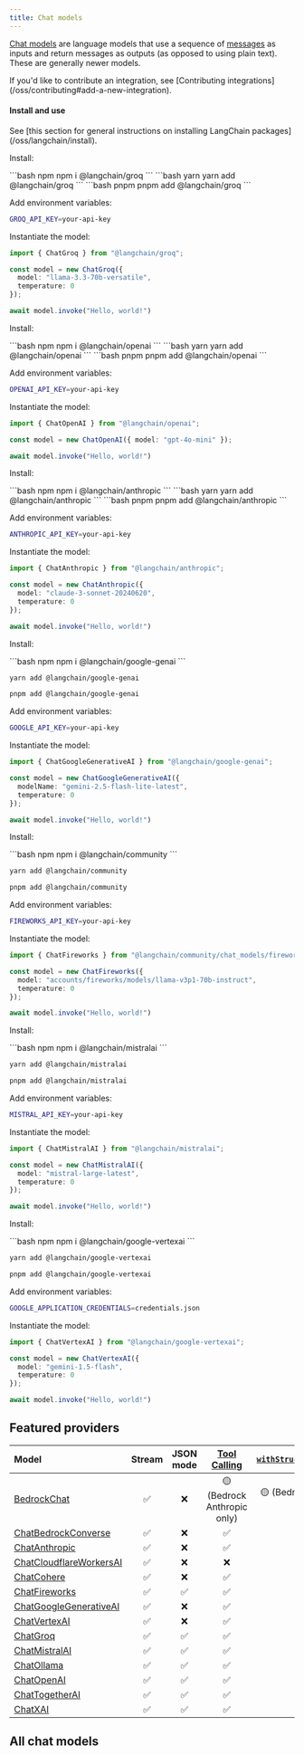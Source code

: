 ```yaml
---
title: Chat models
---
```


[Chat models](/oss/langchain/models) are language models that use a sequence of [messages](/oss/langchain/messages) as inputs and return messages as outputs (as opposed to using plain text). These are generally newer models.

<Info>
If you'd like to contribute an integration, see [Contributing integrations](/oss/contributing#add-a-new-integration).
</Info>



#### Install and use

<Tip>
See [this section for general instructions on installing LangChain packages](/oss/langchain/install).
</Tip>

<AccordionGroup>
<Accordion title="Groq">

Install:

<CodeGroup>
```bash npm
npm i @langchain/groq
```
```bash yarn
yarn add @langchain/groq
```
```bash pnpm
pnpm add @langchain/groq
```
</CodeGroup>

Add environment variables:

```bash
GROQ_API_KEY=your-api-key
```

Instantiate the model:

```typescript
import { ChatGroq } from "@langchain/groq";

const model = new ChatGroq({
  model: "llama-3.3-70b-versatile",
  temperature: 0
});
```
```javascript
await model.invoke("Hello, world!")
```

</Accordion>

<Accordion title="OpenAI">

Install:

<CodeGroup>
```bash npm
npm i @langchain/openai
```
```bash yarn
yarn add @langchain/openai
```
```bash pnpm
pnpm add @langchain/openai
```
</CodeGroup>

Add environment variables:

```bash
OPENAI_API_KEY=your-api-key
```

Instantiate the model:

```typescript
import { ChatOpenAI } from "@langchain/openai";

const model = new ChatOpenAI({ model: "gpt-4o-mini" });
```
```javascript
await model.invoke("Hello, world!")
```
</Accordion>

<Accordion title="Anthropic">

Install:

<CodeGroup>
```bash npm
npm i @langchain/anthropic
```
```bash yarn
yarn add @langchain/anthropic
```
```bash pnpm
pnpm add @langchain/anthropic
```
</CodeGroup>

Add environment variables:

```bash
ANTHROPIC_API_KEY=your-api-key
```

Instantiate the model:

```typescript
import { ChatAnthropic } from "@langchain/anthropic";

const model = new ChatAnthropic({
  model: "claude-3-sonnet-20240620",
  temperature: 0
});
```
```javascript
await model.invoke("Hello, world!")
```
</Accordion>

<Accordion title="Google Gemini">

Install:

<CodeGroup>
```bash npm
npm i @langchain/google-genai
```

```bash yarn
yarn add @langchain/google-genai
```
```bash pnpm
pnpm add @langchain/google-genai
```
</CodeGroup>

Add environment variables:

```bash
GOOGLE_API_KEY=your-api-key
```

Instantiate the model:

```typescript
import { ChatGoogleGenerativeAI } from "@langchain/google-genai";

const model = new ChatGoogleGenerativeAI({
  modelName: "gemini-2.5-flash-lite-latest",
  temperature: 0
});
```
```javascript
await model.invoke("Hello, world!")
```

</Accordion>

<Accordion title="FireworksAI">

Install:

<CodeGroup>
```bash npm
npm i @langchain/community
```

```bash yarn
yarn add @langchain/community
```

```bash pnpm
pnpm add @langchain/community
```
</CodeGroup>

Add environment variables:

```bash
FIREWORKS_API_KEY=your-api-key
```

Instantiate the model:

```typescript
import { ChatFireworks } from "@langchain/community/chat_models/fireworks";

const model = new ChatFireworks({
  model: "accounts/fireworks/models/llama-v3p1-70b-instruct",
  temperature: 0
});
```
```javascript
await model.invoke("Hello, world!")
```
</Accordion>

<Accordion title="MistralAI">

Install:

<CodeGroup>
```bash npm
npm i @langchain/mistralai
```

```bash yarn
yarn add @langchain/mistralai
```

```bash pnpm
pnpm add @langchain/mistralai
```
</CodeGroup>

Add environment variables:

```bash
MISTRAL_API_KEY=your-api-key
```

Instantiate the model:

```typescript
import { ChatMistralAI } from "@langchain/mistralai";

const model = new ChatMistralAI({
  model: "mistral-large-latest",
  temperature: 0
});
```
```javascript
await model.invoke("Hello, world!")
```

</Accordion>

<Accordion title="VertexAI">

Install:

<CodeGroup>
```bash npm
npm i @langchain/google-vertexai
```

```bash yarn
yarn add @langchain/google-vertexai
```

```bash pnpm
pnpm add @langchain/google-vertexai
```
</CodeGroup>

Add environment variables:

```bash
GOOGLE_APPLICATION_CREDENTIALS=credentials.json
```

Instantiate the model:

```typescript
import { ChatVertexAI } from "@langchain/google-vertexai";

const model = new ChatVertexAI({
  model: "gemini-1.5-flash",
  temperature: 0
});
```
```javascript
await model.invoke("Hello, world!")
```

</Accordion>
</AccordionGroup>

## Featured providers

| Model                                                                    | Stream | JSON mode | [Tool Calling](/oss/langchain/tools/) | [`withStructuredOutput()`](/oss/langchain/structured-output#the-.withstructuredoutput-method) | [Multimodal](/oss/langchain/messages#multimodal) |
| :----------------------------------------------------------------------- | :----: | :-------: | :----------------------------------------: | :------------------------------------------------------------------------------------------: | :-------------------------------------------: |
| [BedrockChat](/oss/integrations/chat/bedrock/)                          |   ✅   |    ❌     |        🟡 (Bedrock Anthropic only)         |                                 🟡 (Bedrock Anthropic only)                                  |          🟡 (Bedrock Anthropic only)          |
| [ChatBedrockConverse](/oss/integrations/chat/bedrock_converse/)         |   ✅   |    ❌     |                     ✅                     |                                              ✅                                              |                      ✅                       |
| [ChatAnthropic](/oss/integrations/chat/anthropic/)                      |   ✅   |    ❌     |                     ✅                     |                                              ✅                                              |                      ✅                       |
| [ChatCloudflareWorkersAI](/oss/integrations/chat/cloudflare_workersai/) |   ✅   |    ❌     |                     ❌                     |                                              ❌                                              |                      ❌                       |
| [ChatCohere](/oss/integrations/chat/cohere/)                            |   ✅   |    ❌     |                     ✅                     |                                              ✅                                              |                      ✅                       |
| [ChatFireworks](/oss/integrations/chat/fireworks/)                      |   ✅   |    ✅     |                     ✅                     |                                              ✅                                              |                      ✅                       |
| [ChatGoogleGenerativeAI](/oss/integrations/chat/google_generative_ai/)   |   ✅   |    ❌     |                     ✅                     |                                              ✅                                              |                      ✅                       |
| [ChatVertexAI](/oss/integrations/chat/google_vertex_ai/)                |   ✅   |    ❌     |                     ✅                     |                                              ✅                                              |                      ✅                       |
| [ChatGroq](/oss/integrations/chat/groq/)                                |   ✅   |    ✅     |                     ✅                     |                                              ✅                                              |                      ✅                       |
| [ChatMistralAI](/oss/integrations/chat/mistral/)                        |   ✅   |    ✅     |                     ✅                     |                                              ✅                                              |                      ✅                       |
| [ChatOllama](/oss/integrations/chat/ollama/)                            |   ✅   |    ✅     |                     ✅                     |                                              ✅                                              |                      ✅                       |
| [ChatOpenAI](/oss/integrations/chat/openai/)                            |   ✅   |    ✅     |                     ✅                     |                                              ✅                                              |                      ✅                       |
| [ChatTogetherAI](/oss/integrations/chat/togetherai/)                    |   ✅   |    ✅     |                     ✅                     |                                              ✅                                              |                      ✅                       |
| [ChatXAI](/oss/integrations/chat/xai/)                                  |   ✅   |    ✅     |                     ✅                     |                                              ✅                                              |                      ❌                       |

## All chat models

<Columns cols={3}>
  <Card
    title="Alibaba Tongyi"
    icon="link"
    href="/oss/integrations/chat/alibaba_tongyi"
    arrow="true"
    cta="View guide"
  />
  <Card
    title="Anthropic"
    icon="link"
    href="/oss/integrations/chat/anthropic"
    arrow="true"
    cta="View guide"
  />
  <Card
    title="Arcjet Redact"
    icon="link"
    href="/oss/integrations/chat/arcjet"
    arrow="true"
    cta="View guide"
  />
  <Card
    title="Azure OpenAI"
    icon="link"
    href="/oss/integrations/chat/azure"
    arrow="true"
    cta="View guide"
  />
  <Card
    title="Baidu Qianfan"
    icon="link"
    href="/oss/integrations/chat/baidu_qianfan"
    arrow="true"
    cta="View guide"
  />
  <Card
    title="Amazon Bedrock"
    icon="link"
    href="/oss/integrations/chat/bedrock"
    arrow="true"
    cta="View guide"
  />
  <Card
    title="Amazon Bedrock Converse"
    icon="link"
    href="/oss/integrations/chat/bedrock_converse"
    arrow="true"
    cta="View guide"
  />
  <Card
    title="Cerebras"
    icon="link"
    href="/oss/integrations/chat/cerebras"
    arrow="true"
    cta="View guide"
  />
  <Card
    title="Cloudflare Workers AI"
    icon="link"
    href="/oss/integrations/chat/cloudflare_workersai"
    arrow="true"
    cta="View guide"
  />
  <Card
    title="Cohere"
    icon="link"
    href="/oss/integrations/chat/cohere"
    arrow="true"
    cta="View guide"
  />
  <Card
    title="Deep Infra"
    icon="link"
    href="/oss/integrations/chat/deep_infra"
    arrow="true"
    cta="View guide"
  />
  <Card
    title="DeepSeek"
    icon="link"
    href="/oss/integrations/chat/deepseek"
    arrow="true"
    cta="View guide"
  />
  <Card
    title="Fake LLM"
    icon="link"
    href="/oss/integrations/chat/fake"
    arrow="true"
    cta="View guide"
  />
  <Card
    title="Fireworks"
    icon="link"
    href="/oss/integrations/chat/fireworks"
    arrow="true"
    cta="View guide"
  />
  <Card
    title="Friendli"
    icon="link"
    href="/oss/integrations/chat/friendli"
    arrow="true"
    cta="View guide"
  />
  <Card
    title="Google GenAI"
    icon="link"
    href="/oss/integrations/chat/google_generative_ai"
    arrow="true"
    cta="View guide"
  />
  <Card
    title="Google Vertex AI"
    icon="link"
    href="/oss/integrations/chat/google_vertex_ai"
    arrow="true"
    cta="View guide"
  />
  <Card
    title="Groq"
    icon="link"
    href="/oss/integrations/chat/groq"
    arrow="true"
    cta="View guide"
  />
  <Card
    title="IBM watsonx.ai"
    icon="link"
    href="/oss/integrations/chat/ibm"
    arrow="true"
    cta="View guide"
  />
  <Card
    title="Llama CPP"
    icon="link"
    href="/oss/integrations/chat/llama_cpp"
    arrow="true"
    cta="View guide"
  />
  <Card
    title="Minimax"
    icon="link"
    href="/oss/integrations/chat/minimax"
    arrow="true"
    cta="View guide"
  />
  <Card
    title="MistralAI"
    icon="link"
    href="/oss/integrations/chat/mistral"
    arrow="true"
    cta="View guide"
  />
  <Card
    title="Moonshot"
    icon="link"
    href="/oss/integrations/chat/moonshot"
    arrow="true"
    cta="View guide"
  />
  <Card
    title="Novita AI"
    icon="link"
    href="/oss/integrations/chat/novita"
    arrow="true"
    cta="View guide"
  />
  <Card
    title="Ollama"
    icon="link"
    href="/oss/integrations/chat/ollama"
    arrow="true"
    cta="View guide"
  />
  <Card
    title="OpenAI"
    icon="link"
    href="/oss/integrations/chat/openai"
    arrow="true"
    cta="View guide"
  />
  <Card
    title="Perplexity"
    icon="link"
    href="/oss/integrations/chat/perplexity"
    arrow="true"
    cta="View guide"
  />
  <Card
    title="PremAI"
    icon="link"
    href="/oss/integrations/chat/premai"
    arrow="true"
    cta="View guide"
  />
  <Card
    title="Tencent Hunyuan"
    icon="link"
    href="/oss/integrations/chat/tencent_hunyuan"
    arrow="true"
    cta="View guide"
  />
  <Card
    title="Together"
    icon="link"
    href="/oss/integrations/chat/togetherai"
    arrow="true"
    cta="View guide"
  />
  <Card
    title="WebLLM"
    icon="link"
    href="/oss/integrations/chat/web_llm"
    arrow="true"
    cta="View guide"
  />
  <Card
    title="xAI"
    icon="link"
    href="/oss/integrations/chat/xai"
    arrow="true"
    cta="View guide"
  />
  <Card
    title="YandexGPT"
    icon="link"
    href="/oss/integrations/chat/yandex"
    arrow="true"
    cta="View guide"
  />
  <Card
    title="ZhipuAI"
    icon="link"
    href="/oss/integrations/chat/zhipuai"
    arrow="true"
    cta="View guide"
  />
</Columns>
